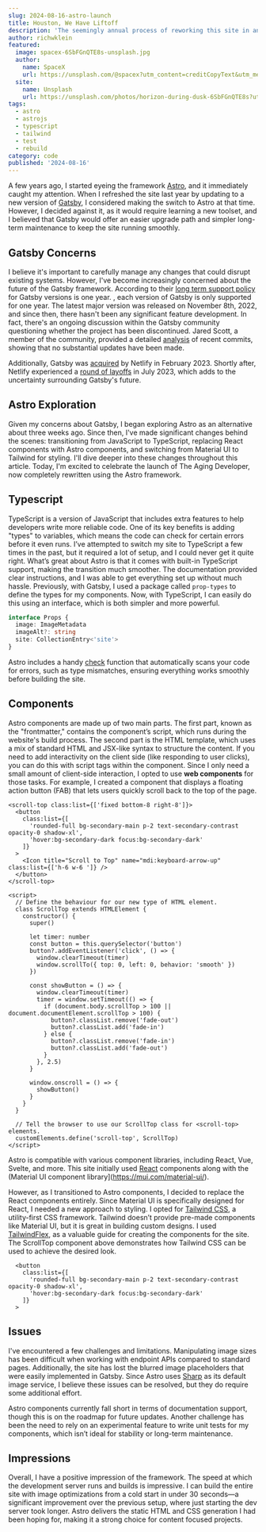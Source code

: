 ```yaml
---
slug: 2024-08-16-astro-launch
title: Houston, We Have Liftoff
description: 'The seemingly annual process of reworking this site in another framework.'
author: richwklein
featured:
  image: spacex-6SbFGnQTE8s-unsplash.jpg
  author:
    name: SpaceX
    url: https://unsplash.com/@spacex?utm_content=creditCopyText&utm_medium=referral&utm_source=unsplash
  site:
    name: Unsplash
    url: https://unsplash.com/photos/horizon-during-dusk-6SbFGnQTE8s?utm_content=creditCopyText&utm_medium=referral&utm_source=unsplash
tags:
  - astro
  - astrojs
  - typescript
  - tailwind
  - test
  - rebuild
category: code
published: '2024-08-16'
---
```


A few years ago, I started eyeing the framework [Astro](https://astro.build/), and it immediately caught my attention. When I refreshed the site last year by updating to a new version of [Gatsby](https://www.gatsbyjs.com/), I considered making the switch to Astro at that time. However, I decided against it, as it would require learning a new toolset, and I believed that Gatsby would offer an easier upgrade path and simpler long-term maintenance to keep the site running smoothly.

## Gatsby Concerns

I believe it's important to carefully manage any changes that could disrupt existing systems. However, I've become increasingly concerned about the future of the Gatsby framework. According to their [long term support policy](https://www.gatsbyjs.com/docs/reference/release-notes/gatsby-version-support/) for Gatsby versions is one year. , each version of Gatsby is only supported for one year. The latest major version was released on November 8th, 2022, and since then, there hasn't been any significant feature development. In fact, there's an ongoing discussion within the Gatsby community questioning whether the project has been discontinued. Jared Scott, a member of the community, provided a detailed [analysis](https://github.com/gatsbyjs/gatsby/issues/38696#issuecomment-2103823965) of recent commits, showing that no substantial updates have been made.

Additionally, Gatsby was [acquired](https://www.netlify.com/press/netlify-acquires-gatsby-inc-to-accelerate-adoption-of-composable-web-architectures/) by Netlify in February 2023. Shortly after, Netlify experienced a [round of layoffs](https://www.netlify.com/blog/ceo-announcement-to-the-netlify-team/) in July 2023, which adds to the uncertainty surrounding Gatsby's future.

## Astro Exploration

Given my concerns about Gatsby, I began exploring Astro as an alternative about three weeks ago. Since then, I've made significant changes behind the scenes: transitioning from JavaScript to TypeScript, replacing React components with Astro components, and switching from Material UI to Tailwind for styling. I'll dive deeper into these changes throughout this article. Today, I'm excited to celebrate the launch of The Aging Developer, now completely rewritten using the Astro framework.

## Typescript

TypeScript is a version of JavaScript that includes extra features to help developers write more reliable code. One of its key benefits is adding "types" to variables, which means the code can check for certain errors before it even runs. I’ve attempted to switch my site to TypeScript a few times in the past, but it required a lot of setup, and I could never get it quite right. What’s great about Astro is that it comes with built-in TypeScript support, making the transition much smoother. The documentation provided clear instructions, and I was able to get everything set up without much hassle. Previously, with Gatsby, I used a package called `prop-types` to define the types for my components. Now, with TypeScript, I can easily do this using an interface, which is both simpler and more powerful.

```ts
interface Props {
  image: ImageMetadata
  imageAlt?: string
  site: CollectionEntry<'site'>
}
```

Astro includes a handy [check](https://docs.astro.build/en/guides/typescript/#type-checking) function that automatically scans your code for errors, such as type mismatches, ensuring everything works smoothly before building the site.

## Components

Astro components are made up of two main parts. The first part, known as the "frontmatter," contains the component’s script, which runs during the website's build process. The second part is the HTML template, which uses a mix of standard HTML and JSX-like syntax to structure the content. If you need to add interactivity on the client side (like responding to user clicks), you can do this with script tags within the component. Since I only need a small amount of client-side interaction, I opted to use **web components** for those tasks. For example, I created a component that displays a floating action button (FAB) that lets users quickly scroll back to the top of the page.

```tsx
<scroll-top class:list={['fixed bottom-8 right-8']}>
  <button
    class:list={[
      'rounded-full bg-secondary-main p-2 text-secondary-contrast opacity-0 shadow-xl',
      'hover:bg-secondary-dark focus:bg-secondary-dark'
    ]}
  >
    <Icon title="Scroll to Top" name="mdi:keyboard-arrow-up" class:list={['h-6 w-6 ']} />
  </button>
</scroll-top>

<script>
  // Define the behaviour for our new type of HTML element.
  class ScrollTop extends HTMLElement {
    constructor() {
      super()

      let timer: number
      const button = this.querySelector('button')
      button?.addEventListener('click', () => {
        window.clearTimeout(timer)
        window.scrollTo({ top: 0, left: 0, behavior: 'smooth' })
      })

      const showButton = () => {
        window.clearTimeout(timer)
        timer = window.setTimeout(() => {
          if (document.body.scrollTop > 100 || document.documentElement.scrollTop > 100) {
            button?.classList.remove('fade-out')
            button?.classList.add('fade-in')
          } else {
            button?.classList.remove('fade-in')
            button?.classList.add('fade-out')
          }
        }, 2.5)
      }

      window.onscroll = () => {
        showButton()
      }
    }
  }

  // Tell the browser to use our ScrollTop class for <scroll-top> elements.
  customElements.define('scroll-top', ScrollTop)
</script>
```

Astro is compatible with various component libraries, including React, Vue, Svelte, and more. This site initially used [React](https://react.dev/) components along with the (Material UI component library](https://mui.com/material-ui/).

However, as I transitioned to Astro components, I decided to replace the React components entirely. Since Material UI is specifically designed for React, I needed a new approach to styling. I opted for [Tailwind CSS](https://tailwindcss.com/), a utility-first CSS framework. Tailwind doesn’t provide pre-made components like Material UI, but it is great in building custom designs. I used [TailwindFlex](https://tailwindflex.com/), as a valuable guide for creating the components for the site. The ScrollTop component above demonstrates how Tailwind CSS can be used to achieve the desired look.

```tsx
  <button
    class:list={[
      'rounded-full bg-secondary-main p-2 text-secondary-contrast opacity-0 shadow-xl',
      'hover:bg-secondary-dark focus:bg-secondary-dark'
    ]}
  >
```

## Issues

I've encountered a few challenges and limitations. Manipulating image sizes has been difficult when working with endpoint APIs compared to standard pages. Additionally, the site has lost the blurred image placeholders that were easily implemented in Gatsby. Since Astro uses [Sharp](https://sharp.pixelplumbing.com/) as its default image service, I believe these issues can be resolved, but they do require some additional effort.

Astro components currently fall short in terms of documentation support, though this is on the roadmap for future updates. Another challenge has been the need to rely on an experimental feature to write unit tests for my components, which isn’t ideal for stability or long-term maintenance.

## Impressions

Overall, I have a positive impression of the framework. The speed at which the development server runs and builds is impressive. I can build the entire site with image optimizations from a cold start in under 30 seconds—a significant improvement over the previous setup, where just starting the dev server took longer. Astro delivers the static HTML and CSS generation I had been hoping for, making it a strong choice for content focused projects.
